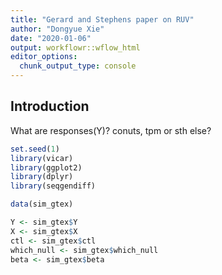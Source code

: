 ```yaml
---
title: "Gerard and Stephens paper on RUV"
author: "Dongyue Xie"
date: "2020-01-06"
output: workflowr::wflow_html
editor_options:
  chunk_output_type: console
---
```


## Introduction

What are responses(Y)? conuts, tpm or sth else?

```r
set.seed(1)
library(vicar)
library(ggplot2)
library(dplyr)
library(seqgendiff)

data(sim_gtex)

Y <- sim_gtex$Y
X <- sim_gtex$X
ctl <- sim_gtex$ctl
which_null <- sim_gtex$which_null
beta <- sim_gtex$beta
```

